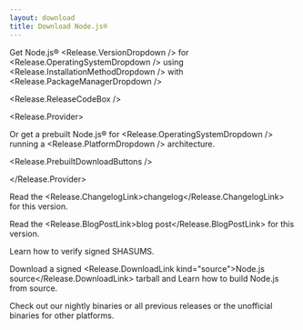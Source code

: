 ```yaml
---
layout: download
title: Download Node.js®
---
```


<section>

Get Node.js® <Release.VersionDropdown /> for <Release.OperatingSystemDropdown /> using <Release.InstallationMethodDropdown /> with <Release.PackageManagerDropdown />

<Release.ReleaseCodeBox />

<Release.Provider>

Or get a prebuilt Node.js® for <Release.OperatingSystemDropdown /> running a <Release.PlatformDropdown /> architecture.

<Release.PrebuiltDownloadButtons />

</Release.Provider>

</section>

<section>

Read the <Release.ChangelogLink>changelog</Release.ChangelogLink> for this version.

Read the <Release.BlogPostLink>blog post</Release.BlogPostLink> for this version.

Learn how to <LinkWithArrow href="https://github.com/nodejs/node#verifying-binaries">verify</LinkWithArrow> signed SHASUMS.

Download a signed <Release.DownloadLink kind="source">Node.js source</Release.DownloadLink> tarball
and Learn how to <LinkWithArrow href="https://github.com/nodejs/node/blob/main/BUILDING.md#building-nodejs-on-supported-platforms">build Node.js</LinkWithArrow> from source.

Check out our <LinkWithArrow href="https://nodejs.org/download/nightly/">nightly</LinkWithArrow> binaries or
all <Link href="/about/previous-releases#looking-for-the-latest-release-of-a-version-branch">previous releases</Link>
or the <LinkWithArrow href="https://unofficial-builds.nodejs.org/download/">unofficial</LinkWithArrow> binaries for other platforms.

</section>
